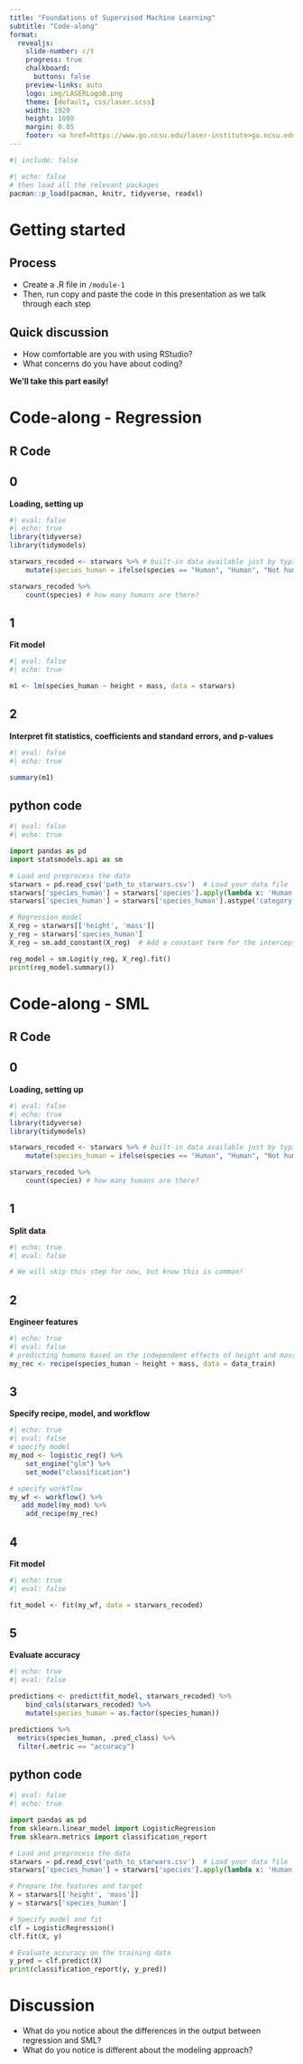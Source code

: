 ```yaml
---
title: "Foundations of Supervised Machine Learning"
subtitle: "Code-along"
format:
  revealjs: 
    slide-number: c/t
    progress: true
    chalkboard: 
      buttons: false
    preview-links: auto
    logo: img/LASERLogoB.png
    theme: [default, css/laser.scss]
    width: 1920
    height: 1080
    margin: 0.05
    footer: <a href=https://www.go.ncsu.edu/laser-institute>go.ncsu.edu/laser-institute
---
```


```r
#| include: false
```

```r
#| echo: false
# then load all the relevant packages
pacman::p_load(pacman, knitr, tidyverse, readxl)
```

# Getting started

## Process

- Create a .R file in `/module-1`
- Then, run copy and paste the code in this presentation as we talk through each step

## Quick discussion

- How comfortable are you with using RStudio? 
- What concerns do you have about coding?

**We'll take this part easily!**

# Code-along - Regression

## R Code

::: {.panel-tabset}

## 0

**Loading, setting up**

```r
#| eval: false
#| echo: true
library(tidyverse)
library(tidymodels)

starwars_recoded <- starwars %>% # built-in data available just by typing
    mutate(species_human = ifelse(species == "Human", "Human", "Not human")) # recoding species to create a categorical variable

starwars_recoded %>% 
    count(species) # how many humans are there?
```

## 1

**Fit model**

```r
#| eval: false
#| echo: true

m1 <- lm(species_human ~ height + mass, data = starwars)
```

## 2

**Interpret fit statistics, coefficients and standard errors, and p-values**

```r
#| eval: false
#| echo: true

summary(m1)
```

:::

## python code

```python
#| eval: false
#| echo: true

import pandas as pd
import statsmodels.api as sm

# Load and preprocess the data
starwars = pd.read_csv('path_to_starwars.csv')  # Load your data file
starwars['species_human'] = starwars['species'].apply(lambda x: 'Human' if x == 'Human' else 'Not human')
starwars['species_human'] = starwars['species_human'].astype('category').cat.codes

# Regression model
X_reg = starwars[['height', 'mass']]
y_reg = starwars['species_human']
X_reg = sm.add_constant(X_reg)  # Add a constant term for the intercept

reg_model = sm.Logit(y_reg, X_reg).fit()
print(reg_model.summary())
```

# Code-along - SML

## R Code

::: {.panel-tabset}

## 0

**Loading, setting up**

```r
#| eval: false
#| echo: true
library(tidyverse)
library(tidymodels)

starwars_recoded <- starwars %>% # built-in data available just by typing
    mutate(species_human = ifelse(species == "Human", "Human", "Not human")) # recoding species to create a categorical variable

starwars_recoded %>% 
    count(species) # how many humans are there?
```

## 1

**Split data**

```r
#| echo: true
#| eval: false

# We will skip this step for now, but know this is common!
```

## 2

**Engineer features**

```r
#| echo: true
#| eval: false
# predicting humans based on the independent effects of height and mass
my_rec <- recipe(species_human ~ height + mass, data = data_train)
```

## 3

**Specify recipe, model, and workflow**

```r
#| echo: true
#| eval: false
# specify model
my_mod <- logistic_reg() %>%
    set_engine("glm") %>%
    set_mode("classification")

# specify workflow
my_wf <- workflow() %>%
   add_model(my_mod) %>% 
    add_recipe(my_rec)
```

## 4

**Fit model**

```r
#| echo: true
#| eval: false

fit_model <- fit(my_wf, data = starwars_recoded)
```

## 5

**Evaluate accuracy**

```r
#| echo: true
#| eval: false

predictions <- predict(fit_model, starwars_recoded) %>% 
    bind_cols(starwars_recoded) %>% 
    mutate(species_human = as.factor(species_human))

predictions %>%
  metrics(species_human, .pred_class) %>%
  filter(.metric == "accuracy")
```

:::

## python code

```python
#| eval: false
#| echo: true

import pandas as pd
from sklearn.linear_model import LogisticRegression
from sklearn.metrics import classification_report

# Load and preprocess the data
starwars = pd.read_csv('path_to_starwars.csv')  # Load your data file
starwars['species_human'] = starwars['species'].apply(lambda x: 'Human' if x == 'Human' else 'Not human')

# Prepare the features and target
X = starwars[['height', 'mass']]
y = starwars['species_human']

# Specify model and fit
clf = LogisticRegression()
clf.fit(X, y)

# Evaluate accuracy on the training data
y_pred = clf.predict(X)
print(classification_report(y, y_pred))
```

# Discussion

- What do you notice about the differences in the output between regression and SML?
- What do you notice is different about the modeling approach?